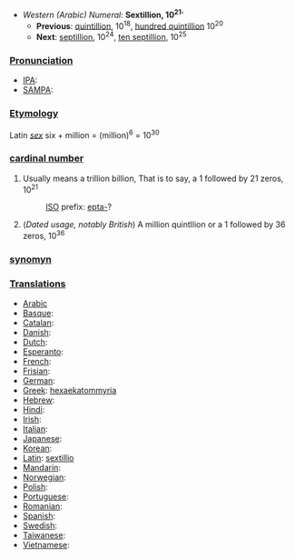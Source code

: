 *''Western (Arabic) Numeral'': '''Sextillion, 10<sup>21</sup>''''
**'''Previous''': [[quintillion]], 10<sup>18</sup>, [[hundred quintillion]] 10<sup>20</sup>
**'''Next''': [[septillion]], 10<sup>24</sup>, [[ten septillion]], 10<sup>25</sup>

===[[Pronunciation]]===
*[[IPA]]:
*[[SAMPA]]:
===[[Etymology]]===
Latin ''[[sex]]'' six + million = (million)<sup>6</sup> = 10<sup>30</sup>

===[[cardinal number]]===
#Usually means a trillion billion, That is to say, a 1 followed by 21 zeros, 10<sup>21</sup>
#:[[ISO]] prefix: [[epta-]]?
#(''Dated usage, notably British'') A million quintllion or a 1 followed by 36 zeros, 10<sup>36</sup>

===[[synomyn]]===
===[[Translations]]===

*[[Arabic]]
*[[Basque]]:
*[[Catalan]]:
*[[Danish]]:
*[[Dutch]]:
*[[Esperanto]]:
*[[French]]:
*[[Frisian]]:
*[[German]]:
*[[Greek]]: [[hexaekatommyria]]
*[[Hebrew]]:
*[[Hindi]]:
*[[Irish]]:
*[[Italian]]:
*[[Japanese]]:
*[[Korean]]:
*[[Latin]]: [[sextillio]]
*[[Mandarin]]:
*[[Norwegian]]:
*[[Polish]]:
*[[Portuguese]]:
*[[Romanian]]:
*[[Spanish]]:
*[[Swedish]]:
*[[Taiwanese]]:
*[[Vietnamese]]: